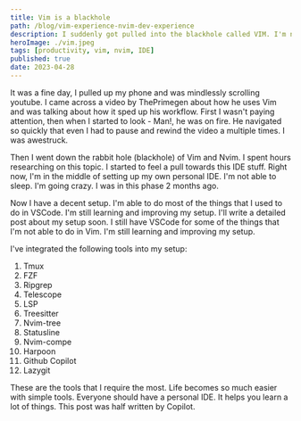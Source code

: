 ```yaml
---
title: Vim is a blackhole
path: /blog/vim-experience-nvim-dev-experience
description: I suddenly got pulled into the blackhole called VIM. I'm not able to sleep. I'm going crazy in setting up my own personal IDE. Read more.
heroImage: ./vim.jpeg
tags: [productivity, vim, nvim, IDE]
published: true
date: 2023-04-28
---
```


It was a fine day, I pulled up my phone and was mindlessly scrolling youtube. I came across a video by ThePrimegen about how he uses Vim and was talking about how it sped up his workflow. First I wasn't paying attention, then when I started to look - Man!, he was on fire. He navigated so quickly that even I had to pause and rewind the video a multiple times. I was awestruck.

Then I went down the rabbit hole (blackhole) of Vim and Nvim. I spent hours researching on this topic. I started to feel a pull towards this IDE stuff. Right now, I'm in the middle of setting up my own personal IDE. I'm not able to sleep. I'm going crazy. I was in this phase 2 months ago.

Now I have a decent setup. I'm able to do most of the things that I used to do in VSCode. I'm still learning and improving my setup. I'll write a detailed post about my setup soon. I still have VSCode for some of the things that I'm not able to do in Vim. I'm still learning and improving my setup.

I've integrated the following tools into my setup:

1. Tmux
2. FZF
3. Ripgrep
4. Telescope
5. LSP
6. Treesitter
7. Nvim-tree
8. Statusline
9. Nvim-compe
10. Harpoon
11. Github Copilot
12. Lazygit

These are the tools that I require the most. Life becomes so much easier with simple tools. Everyone should have a personal IDE. It helps you learn a lot of things. This post was half written by Copilot.
